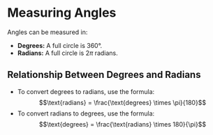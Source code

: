 
# Measuring Angles

Angles can be measured in:
- **Degrees:** A full circle is 360°.
- **Radians:** A full circle is $2\pi$ radians.

## Relationship Between Degrees and Radians

- To convert degrees to radians, use the formula:
  $$\text{radians} = \frac{\text{degrees} \times \pi}{180}$$
- To convert radians to degrees, use the formula:
  $$\text{degrees} = \frac{\text{radians} \times 180}{\pi}$$
